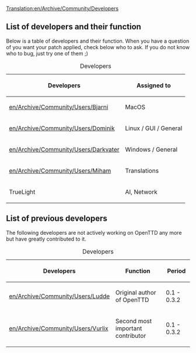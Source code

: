 [[Translation:en/Archive/Community/Developers]]
==List of developers and their function==

Below is a table of developers and their function. When you have a question of you want your patch applied, check below who to ask. If you do not know who to bug, just try one of them ;)

{| border="1"
|+ Developers
|-
! Developers !! Assigned to
|-
|[[en/Archive/Community/Users/Bjarni]] || MacOS
|-
|[[en/Archive/Community/Users/Dominik]] || Linux / GUI / General
|-
|[[en/Archive/Community/Users/Darkvater]] || Windows / General
|-
|[[en/Archive/Community/Users/Miham]] || Translations
|-
|TrueLight || AI, Network
|}

==List of previous developers==

The following developers are not actively working on OpenTTD any more but have greatly contributed to it.


{| border="1"
|+ Developers
|-
! Developers !! Function !! Period
|-
|[[en/Archive/Community/Users/Ludde]] || Original author of OpenTTD || 0.1 - 0.3.2
|-
|[[en/Archive/Community/Users/Vurlix]] || Second most important contributor || 0.1 - 0.3.2
|}